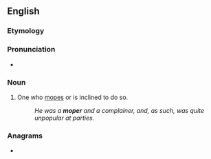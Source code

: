 ==English==

===Etymology===
{{suffix|en|mope|er}}

===Pronunciation===
* {{rhymes|əʊpə(r)|lang=en}}

===Noun===
{{en-noun}}

# One who [[mope]]s or is inclined to do so.
#: ''He was a '''moper''' and a complainer, and, as such, was quite unpopular at parties.''

===Anagrams===
* {{anagrams|en|EPROM|Premo|Prome|proem|remop}}